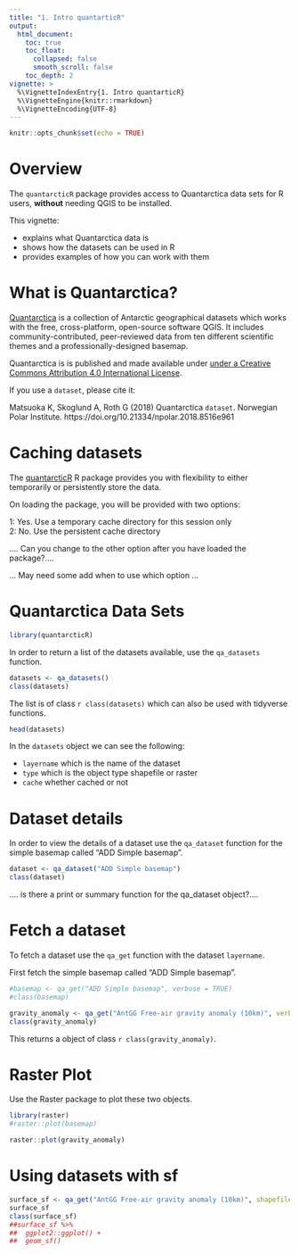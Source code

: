 ```yaml
---
title: "1. Intro quantarticR"
output:
  html_document:
    toc: true
    toc_float:
      collapsed: false
      smooth_scroll: false
    toc_depth: 2
vignette: >
  %\VignetteIndexEntry{1. Intro quantarticR}
  %\VignetteEngine{knitr::rmarkdown}
  %\VignetteEncoding{UTF-8}
---
```


```r
knitr::opts_chunk$set(echo = TRUE)
```

# Overview

The `quantarcticR` package provides access to Quantarctica data sets for R users, **without** needing QGIS to be installed. 

This vignette:

* explains what Quantarctica data is
* shows how the datasets can be used in R 
* provides examples of how you can work with them


# What is Quantarctica?

[Quantarctica](http://quantarctica.npolar.no/about.html) is a collection of Antarctic geographical datasets which works with the free, cross-platform, open-source software QGIS. It includes community-contributed, peer-reviewed data from ten different scientific themes and a professionally-designed basemap.

Quantarctica is is published and made available under [under a Creative Commons Attribution 4.0 International License](https://creativecommons.org/licenses/by/4.0/).

If you use a `dataset`, please cite it:  

Matsuoka K, Skoglund A, Roth G (2018) Quantarctica `dataset`. Norwegian Polar Institute.
https://doi.org/10.21334/npolar.2018.8516e961

# Caching datasets

The [quantarcticR](https://github.com/SCAR-sandpit/quantarcticR) R package provides you with flexibility to either temporarily or persistently store the data.

On loading the package, you will be provided with two options:  

1: Yes. Use a temporary cache directory for this session only  
2: No. Use the persistent cache directory

.... Can you change to the other option after you have loaded the package?....

... May need some add when to use which option ...

# Quantarctica Data Sets

```r
library(quantarcticR)
```

In order to return a list of the datasets available, use the `qa_datasets` function.

```r
datasets <- qa_datasets()
class(datasets)
```

The list is of class `r class(datasets)` which can also be used with tidyverse functions.

```r
head(datasets)
```

In the `datasets` object we can see the following:  

- `layername` which is the name of the dataset  
- `type` which is the object type shapefile or raster
- `cache` whether cached or not

# Dataset details

In order to view the details of a dataset use the `qa_dataset` function for the simple basemap called "ADD Simple basemap".

```r
dataset <- qa_dataset("ADD Simple basemap")
class(dataset)
```

.... is there a print or summary function for the qa_dataset object?....

# Fetch a dataset

To fetch a dataset use the `qa_get` function with the dataset `layername`.

First fetch the simple basemap called "ADD Simple basemap".

```r
#basemap <- qa_get("ADD Simple basemap", verbose = TRUE)
#class(basemap)
```


```r
gravity_anomaly <- qa_get("AntGG Free-air gravity anomaly (10km)", verbose = TRUE)
class(gravity_anomaly)
```

This returns a object of class `r class(gravity_anomaly)`.

# Raster Plot 

Use the Raster package to plot these two objects.

```r
library(raster)
#raster::plot(basemap)
```

```r
raster::plot(gravity_anomaly)
```

# Using datasets with sf

```r
surface_sf <- qa_get("AntGG Free-air gravity anomaly (10km)", shapefile_reader = sf::st_read)
surface_sf
class(surface_sf)
##surface_sf %>% 
##  ggplot2::ggplot() +
##  geom_sf()
```

